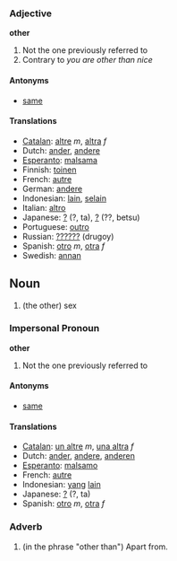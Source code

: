 ===Adjective===
'''other'''

# Not the one previously referred to
# Contrary to ''you are other than nice''

====Antonyms====
*[[same]]

====Translations====
*[[Catalan]]: [[altre]] ''m'', [[altra]] ''f''
*Dutch: [[ander]], [[andere]]
*[[Esperanto]]: [[malsama]]
*Finnish: [[toinen]]
*French: [[autre]]
*German: [[andere]]
*Indonesian: [[lain]], [[selain]]
*Italian: [[altro]]
*Japanese: [[?]] (?, ta), [[?]] (??, betsu)
*Portuguese: [[outro]]
*Russian: [[??????]] (drugoy)
*Spanish: [[otro]] ''m'', [[otra]] ''f''
*Swedish: [[annan]]

==Noun==

#(the other) sex

===Impersonal Pronoun===
'''other'''

# Not the one previously referred to

====Antonyms====
*[[same]]

====Translations====
*[[Catalan]]: [[un altre]] ''m'', [[una altra]] ''f''
*Dutch: [[ander]], [[andere]], [[anderen]]
*[[Esperanto]]: [[malsamo]]
*French: [[autre]]
*Indonesian: [[yang]] [[lain]]
*Japanese: [[?]] (?, ta)
*Spanish: [[otro]] ''m'', [[otra]] ''f''

===Adverb===

# (in the phrase "other than") Apart from.